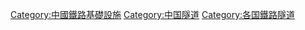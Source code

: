 {{Commonscat|Rail tunnels in China}}

[[Category:中國鐵路基礎設施|Category:中國鐵路基礎設施]]
[[Category:中国隧道|Category:中国隧道]]
[[Category:各国鐵路隧道|Category:各国鐵路隧道]]